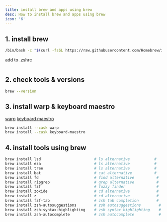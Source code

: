 ```yaml
---
title: install brew and apps using brew
desc: How to install brew and apps using brew
icon: '6'
---
```


## 1. install brew

```bash
/bin/bash -c "$(curl -fsSL https://raw.githubusercontent.com/Homebrew/install/HEAD/install.sh)"
```

add to .zshrc

```bash

```

## 2. check tools & versions

```bash
brew --version
```

## 3. install warp & keyboard maestro

[warp](https://www.warp.dev/)
[keyboard maestro](https://www.keyboardmaestro.com/)

```bash
brew install --cask warp
brew install --cask keyboard-maestro
```

## 4. install tools using brew

```bash
brew install lsd                        # ls alternative           # 
brew install eza                        # ls alternative           # 
brew install tree                       # ls alternative           # 
brew install bat                        # cat alternative          # 
brew install fd                         # find alternative          # 
brew install ripgrep                    # grep alternative          # 
brew install fzf                        # fuzzy finder              # 
brew install zoxide                     # cd alternative            # 
brew install z                          # cd alternative            # 
brew install fzf-tab                    # zsh tab completion        # 
brew install zsh-autosuggestions        # zsh autosuggestions        # 
brew install zsh-syntax-highlighting    # zsh syntax highlighting    # 
brew install zsh-autocomplete           # zsh autocomplete           # 
```
